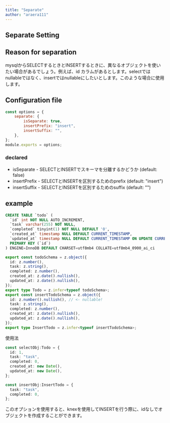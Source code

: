 ```yaml
---
title: "Separate"
author: "araera111"
---
```


## Separate Setting

## Reason for separation
mysqlからSELECTするときとINSERTするときに、異なるオブジェクトを使いたい場合があるでしょう。例えば、id カラムがあるとします。selectではnullableではなく、insertではnullableにしたいとします。このような場合に使用します。

## Configuration file

```js
const options = {
	separate: {
		isSeparate: true,
		insertPrefix: "insert",
		insertSuffix: "",
	},
};
module.exports = options;
```

### declared

- isSeparate - SELECTとINSERTでスキーマを分離するかどうか (default: false)
- insertPrefix - SELECTとINSERTを区別するためのprefix (default: "insert")
- insertSuffix -  SELECTとINSERTを区別するためのsuffix (default: "")

## example

```sql
CREATE TABLE `todo` (
  `id` int NOT NULL AUTO_INCREMENT,
  `task` varchar(255) NOT NULL,
  `completed` tinyint(1) NOT NULL DEFAULT '0',
  `created_at` timestamp NULL DEFAULT CURRENT_TIMESTAMP,
  `updated_at` timestamp NULL DEFAULT CURRENT_TIMESTAMP ON UPDATE CURRENT_TIMESTAMP,
  PRIMARY KEY (`id`)
) ENGINE=InnoDB DEFAULT CHARSET=utf8mb4 COLLATE=utf8mb4_0900_ai_ci
```

```ts
export const todoSchema = z.object({
  id: z.number(),
  task: z.string(),
  completed: z.number(),
  created_at: z.date().nullish(),
  updated_at: z.date().nullish(),
});
export type Todo = z.infer<typeof todoSchema>;
export const insertTodoSchema = z.object({
  id: z.number().nullish(), // <- nullable!
  task: z.string(),
  completed: z.number(),
  created_at: z.date().nullish(),
  updated_at: z.date().nullish(),
});
export type InsertTodo = z.infer<typeof insertTodoSchema>;
```


使用法

```ts
const selectObj:Todo = {
  id: 1,
  task: "task",
  completed: 0,
  created_at: new Date(),
  updated_at: new Date(),
};

const insertObj:InsertTodo = {
  task: "task",
  completed: 0,
};
```

このオプションを使用すると、knexを使用してINSERTを行う際に、idなしでオブジェクトを作成することができます。